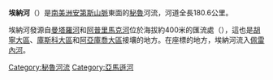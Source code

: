 '''埃納河'''（{{lang-es|'''Río Ene'''}}）是[[南美洲|南美洲]][[安第斯山脈|安第斯山脈]]東面的[[秘魯|秘魯]]河流，河道全長180.6公里。

埃納河發源自[[曼塔羅河|曼塔羅河]]和[[阿普里馬克河|阿普里馬克河]]位於海拔約400米的匯流處（{{Coord|12|15|45|S|73|58|30|W}}），這也是[[胡寧大區|胡寧大區]]、[[庫斯科大區|庫斯科大區]]和[[阿亞庫喬大區|阿亞庫喬大區]]接壤的地方。在座標{{coord|11|09|39|S|74|14|48|W}}的地方，埃納河流入[[佩雷內河|佩雷內河]]。

{{America-geo-stub}}
{{DEFAULTSORT:eNE}}
[[Category:秘魯河流|Category:秘魯河流]]
[[Category:亞馬遜河|Category:亞馬遜河]]